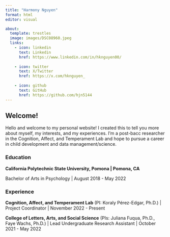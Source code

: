 ```yaml
---
title: "Harmony Nguyen"
format: html
editor: visual

about: 
  template: trestles
  image: images/DSC08960.jpeg
  links: 
    - icon: linkedin
      text: Linkedin
      href: https://www.linkedin.com/in/hknguyen00/
      
    - icon: twitter
      text: X/Twitter
      href: https://x.com/hknguyen_
      
    - icon: github
      text: GitHub
      href: https://github.com/hjn5144
---
```


## Welcome!

Hello and welcome to my personal website! I created this to tell you more about myself, my interests, and my experiences. I'm a post-bacc researcher in the Cognition, Affect, and Temperament Lab and hope to pursue a career in child development and data management/science.

### Education

**California Polytechnic State University, Pomona \| Pomona, CA**

Bachelor of Arts in Psychology \| August 2018 - May 2022

### Experience

**Cognition, Affect, and Temperament Lab** (PI: Koraly Pérez-Edgar, Ph.D.) \| Project Coordinator \| November 2022 - Present

**College of Letters, Arts, and Social Science** (PIs: Juliana Fuqua, Ph.D., Faye Wachs, Ph.D.) \| Lead Undergraduate Research Assistant \| October 2021 - May 2022
